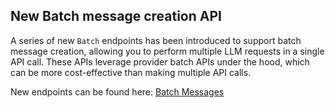 ## New Batch message creation API

A series of new `Batch` endpoints has been introduced to support batch message creation, allowing you to perform multiple LLM requests in a single API call. These APIs leverage provider batch APIs under the hood, which can be more cost-effective than making multiple API calls.

New endpoints can be found here: [Batch Messages](https://docs.letta.com/api-reference/messages/batch)
